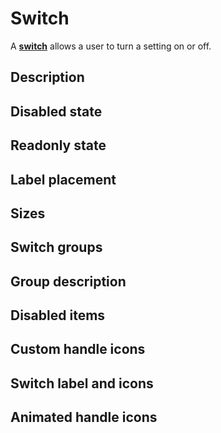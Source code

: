

<Meta of={SwitchStories} />

# Switch

A <a href="https://react-spectrum.adobe.com/react-aria/Switch.html#switch">**switch**</a> allows a user to turn a setting on or off.

<Canvas of={SwitchStories.BasicExample} />

## Description

<Canvas of={SwitchStories.SwitchDescription} />

## Disabled state

<Canvas of={SwitchStories.DisabledState} />

## Readonly state

<Canvas of={SwitchStories.ReadonlyState} />

## Label placement

<Canvas of={SwitchStories.LabelPlacement} />

## Sizes

<Canvas of={SwitchStories.Sizes} />

## Switch groups

<Canvas of={SwitchStories.SwitchGroups} />

## Group description

<Canvas of={SwitchStories.GroupDescription} />

## Disabled items

<Canvas of={SwitchStories.DisabledItems} />

## Custom handle icons

<Canvas of={SwitchStories.HandleIcon} />

## Switch label and icons 

<Canvas of={SwitchStories.SwitchLabelAndIcon} />

## Animated handle icons

<Canvas of={SwitchStories.AnimatedHandleIcons} />